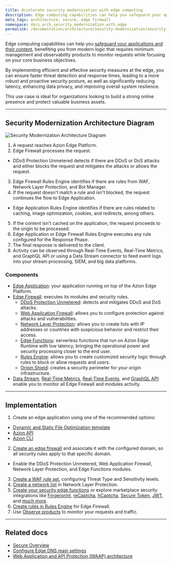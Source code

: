 ```yaml
---
title: Accelerate security modernization with edge computing
description: Edge computing capabilities can help you safeguard your applications and their content, benefiting you from modern logic and observability products.
meta_tags: architecture, secure, edge firewall
namespace: docs_arch_security_modernization_with_edge
permalink: /documentation/architecture/security-modernization/security-modernization-with-edge-computing/
---
```


Edge computing capabilities can help you [safeguard your applications and their content](https://www.azion.com/en/solutions/security-modernization/), benefiting you from modern logic that requires minimum management and observability products to monitor requests while focusing on your core business objectives.

By implementing efficient and effective security measures at the edge, you can ensure faster threat detection and response times, leading to a more robust and proactive security posture, as well as significantly reducing latency, enhancing data privacy, and improving overall system resilience.

This use case is ideal for organizations looking to build a strong online presence and protect valuable business assets.

---

## Security Modernization Architecture Diagram

![Security Modernization Architecture Diagram](/assets/docs/images/uploads/diagram-security-modernization.png)

1. A request reaches Azion Edge Platform.
2. Edge Firewall processes the request.
- DDoS Protection Unmetered detects if there are DDoS or DoS attacks and either blocks the request and mitigates the attacks or allows the request.
3. Edge Firewall Rules Engine identifies if there are rules from WAF, Network Layer Protection, and Bot Manager.
4. If the request doesn't match a rule and isn't blocked, the request continues the flow to Edge Application.
- Edge Application Rules Engine identifies if there are rules related to caching, image optimization, cookies, and redirects, among others.
5. If the content isn't cached on the application, the request proceeds to the origin to be processed.
6. Edge Application or Edge Firewall Rules Engine executes any rule configured for the Response Phase.
7. The final response is delivered to the client.
8. Activity can be observed through Real-Time Events, Real-Time Metrics, and GraphQL API or using a Data Stream connector to feed event logs into your stream processing, SIEM, and big data platforms.

### Components

- [Edge Application](/en/documentation/products/build/edge-application/): your application running on top of the Azion Edge Platform.
- [Edge Firewall](/en/documentation/products/secure/edge-firewall/): executes its modules and security rules.
    - [DDoS Protection Unmetered](/en/documentation/products/secure/edge-firewall/ddos-protection/): detects and mitigates DDoS and DoS attacks.
    - [Web Application Firewall](en/documentation/products/secure/edge-firewall/web-application-firewall/): allows you to configure protection against attacks and vulnerabilities.
    - [Network Layer Protection](/en/documentation/products/secure/edge-firewall/network-layer-protection/): allows you to create lists with IP addresses or countries with suspicious behavior and restrict their access.
    - [Edge Functions](/en/documentation/products/secure/edge-firewall/edge-functions/): serverless functions that run on Azion Edge Runtime with low latency, bringing the operational power and security processing closer to the end user.
    - [Rules Engine](/en/documentation/products/secure/edge-firewall/rules-engine/): allows you to create customized security logic through rules to block or allow requests and users.
    - [Origin Shield](/en/documentation/products/secure/edge-firewall/#origin-shield-add-on): creates a security perimeter for your origin infrastructure.
- [Data Stream](/en/documentation/products/observe/data-stream/), [Real-Time Metrics](/en/documentation/products/observe/real-time-metrics/), [Real-Time Events](/en/documentation/products/observe/real-time-events/), and [GraphQL API](/en/documentation/devtools/graphql-api/overview/): enable you to monitor all Edge Firewall and modules activity.

---

## Implementation

1. Create an edge application using one of the recommended options:
- [Dynamic and Static File Optimization template](/en/documentation/products/guides/dynamic-and-static-file-optimization-template/)
- [Azion API](https://api.azion.com/#d43c5509-fb99-4b20-a7bd-64f0924af352)
- [Azion CLI](/en/documentation/products/azion-cli/overview/)
2. [Create an edge firewall](/en/documentation/products/guides/secure/edge-firewall-configure-main-settings/) and associate it with the configured domain, so all security rules apply to that specific domain.
- Enable the DDoS Protection Unmetered, Web Application Firewall, Network Layer Protection, and Edge Functions modules.
3. [Create a WAF rule set](/en/documentation/products/guides/secure/create-waf-rule-set/), configuring Threat Type and Sensitivity levels.
4. [Create a network list](/en/documentation/products/guides/blocklists-ip-addresses-edge/) in Network Layer Protection.
5. [Create your security edge functions](/en/documentation/products/guides/edge-functions/firewall/) or explore marketplace security integrations like [Fingerprint](/en/documentation/products/guides/fingerprint/), [reCaptcha](/en/documentation/products/guides/recaptcha/), [hCaptcha](/en/documentation/products/guides/hcaptcha/), [Secure Token](/en/documentation/products/guides/secure-token/), [JWT](/en/documentation/products/guides/jwt/), and [much more](/en/documentation/products/guides/#marketplace).
6. [Create rules in Rules Engine](/en/documentation/products/guides/secure/work-with-rules-engine/) for Edge Firewall.
7. Use [Observe products](/en/documentation/products/observe/overview/) to monitor your requests and traffic.

---

## Related docs

- [Secure Overview](/en/documentation/products/secure/overview/)
- [Configure Edge DNS main settings](/en/documentation/products/guides/secure/edge-dns-configure-main-settings/)
- [Web Application and API Protection (WAAP) architecture](/en/documentation/architecture/edge-firewall/web-application-and-api-protection-waap/)

